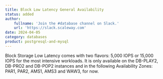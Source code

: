 ```yaml
---
title: Block Low Latency General Availability
status: added
author:
    fullname: 'Join the #database channel on Slack.'
    url: 'https://slack.scaleway.com'
date: 2024-04-05
category: databases
product: postgresql-and-mysql
---
```


Block Storage Low Latency comes with two flavors: 5,000 IOPS or 15,000 IOPS for the most intensive workloads.
It is only available on the DB-PLAY2, DB-PRO2 and DB-POP2 instances and in the following Availability Zones: PAR1, PAR2, AMS1, AMS3 and WAW3, for now.

